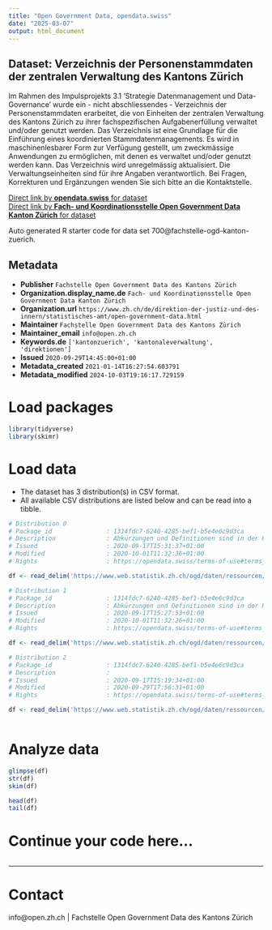 ```yaml
---
title: "Open Government Data, opendata.swiss"
date: "2025-03-07"
output: html_document
---
```


## Dataset: Verzeichnis der Personenstammdaten der zentralen Verwaltung des Kantons Zürich

Im Rahmen des Impulsprojekts 3.1 'Strategie Datenmanagement und Data-Governance' wurde ein - nicht abschliessendes - Verzeichnis der Personenstammdaten erarbeitet, die von Einheiten der zentralen Verwaltung des Kantons Zürich zu ihrer fachspezifischen Aufgabenerfüllung verwaltet und/oder genutzt werden. Das Verzeichnis ist eine Grundlage für die Einführung eines koordinierten Stammdatenmanagements. Es wird in maschinenlesbarer Form zur Verfügung gestellt, um zweckmässige Anwendungen zu ermöglichen, mit denen es verwaltet und/oder genutzt werden kann. Das Verzeichnis wird unregelmässig aktualisiert. Die Verwaltungseinheiten sind für ihre Angaben verantwortlich. Bei Fragen, Korrekturen und Ergänzungen wenden Sie sich bitte an die Kontaktstelle.

[Direct link by **opendata.swiss** for dataset](https://opendata.swiss/de/dataset/verzeichnis-der-personenstammdaten-der-zentralen-verwaltung-des-kantons-zurich)<br>
[Direct link by **Fach- und Koordinationsstelle Open Government Data Kanton Zürich** for dataset](https://www.zh.ch/de/politik-staat/kanton/kantonale-verwaltung/digitale-verwaltung/digitalisierungsprojekte.html#1124425435)

Auto generated R starter code for data set 700@fachstelle-ogd-kanton-zuerich.

## Metadata

- **Publisher** `Fachstelle Open Government Data des Kantons Zürich`
- **Organization.display_name.de** `Fach- und Koordinationsstelle Open Government Data Kanton Zürich`
- **Organization.url** `https://www.zh.ch/de/direktion-der-justiz-und-des-innern/statistisches-amt/open-government-data.html`
- **Maintainer** `Fachstelle Open Government Data des Kantons Zürich`
- **Maintainer_email** `info@open.zh.ch`
- **Keywords.de** `['kantonzuerich', 'kantonaleverwaltung', 'direktionen']`
- **Issued** `2020-09-29T14:45:00+01:00`
- **Metadata_created** `2021-01-14T16:27:54.603791`
- **Metadata_modified** `2024-10-03T19:16:17.729159`


# Load packages

```r

library(tidyverse)
library(skimr)

```

# Load data

-   The dataset has 3 distribution(s) in CSV format.
-   All available CSV distributions are listed below and can be read into a tibble.

```r

# Distribution 0
# Package_id               : 1314fdc7-6240-4285-bef1-b5e4e6c9d3ca
# Description              : Abkürzungen und Definitionen sind in der Ressource "Verzeichnis der Personenstammdaten ZH - Abkürzungen und Definitionen" erklärt.
# Issued                   : 2020-09-17T15:31:37+01:00
# Modified                 : 2020-10-01T11:32:36+01:00
# Rights                   : https://opendata.swiss/terms-of-use#terms_by

df <- read_delim('https://www.web.statistik.zh.ch/ogd/daten/ressourcen/KTZH_00000700_00001725.csv')

# Distribution 1
# Package_id               : 1314fdc7-6240-4285-bef1-b5e4e6c9d3ca
# Description              : Abkürzungen und Definitionen sind in der Ressource "Verzeichnis der Personenstammdaten ZH - Abkürzungen und Definitionen" erklärt.
# Issued                   : 2020-09-17T15:27:53+01:00
# Modified                 : 2020-10-01T11:32:26+01:00
# Rights                   : https://opendata.swiss/terms-of-use#terms_by

df <- read_delim('https://www.web.statistik.zh.ch/ogd/daten/ressourcen/KTZH_00000700_00001724.csv')

# Distribution 2
# Package_id               : 1314fdc7-6240-4285-bef1-b5e4e6c9d3ca
# Description              : 
# Issued                   : 2020-09-17T15:19:34+01:00
# Modified                 : 2020-09-29T17:56:31+01:00
# Rights                   : https://opendata.swiss/terms-of-use#terms_by

df <- read_delim('https://www.web.statistik.zh.ch/ogd/daten/ressourcen/KTZH_00000700_00001723.csv')



```

# Analyze data

```r

glimpse(df)
str(df)
skim(df)

head(df)
tail(df)

```

# Continue your code here...

```r

```

------------------------------------------------------------------------

# Contact

info@open.zh.ch | Fachstelle Open Government Data des Kantons Zürich
